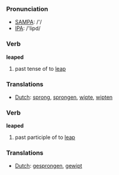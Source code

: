 === Pronunciation ===
*[[w:SAMPA|SAMPA]]: /'/
*[[w:IPA|IPA]]: /'lipd/

=== Verb ===

'''leaped'''

# past tense of to [[leap]]

=== Translations ===
*[[Dutch]]: [[sprong]], [[sprongen]], [[wipte]], [[wipten]]

=== Verb ===

'''leaped'''

# past participle of to [[leap]]

=== Translations ===
*[[Dutch]]: [[gesprongen]], [[gewipt]]